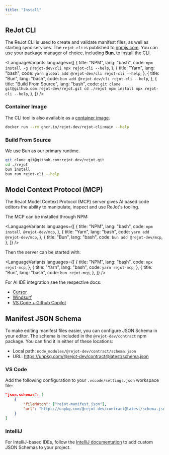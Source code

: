 ```yaml
---
title: "Install"
---
```



## ReJot CLI

The ReJot CLI is used to create and validate manifest files, as well as starting sync services. The
`rejot-cli` is published to [npmjs.com](https://www.npmjs.com/package/@rejot-dev/cli). You can use
your package manager of choice, including **Bun**, to install the CLI.

<LanguageVariants
  languages={[
    {
      title: "NPM",
      lang: "bash",
      code: `npm install -g @rejot-dev/cli
npx rejot-cli --help`,
    },
    {
      title: "Yarn",
      lang: "bash",
      code: `yarn global add @rejot-dev/cli
rejot-cli --help`,
    },
    {
      title: "Bun",
      lang: "bash",
      code: `bun add @rejot-dev/cli
rejot-cli --help`,
    },
    {
      title: "Build From Source",
      lang: "bash",
      code: `git clone git@github.com:rejot-dev/rejot.git
cd ./rejot
npm install
npx rejot-cli --help`,
    },
  ]}
/>

### Container Image

The CLI tool is also available as a
[container image](https://github.com/rejot-dev/rejot/pkgs/container/rejot-cli).

```bash
docker run --rm ghcr.io/rejot-dev/rejot-cli:main --help
```

### Build From Source

We use Bun as our primary runtime.

```bash
git clone git@github.com:rejot-dev/rejot.git
cd ./rejot
bun install
bun run rejot-cli --help
```

## Model Context Protocol (MCP)

The ReJot Model Context Protocol (MCP) server gives AI based code editors the ability to manipulate,
inspect and use ReJot's tooling.

The MCP can be installed through NPM:

<LanguageVariants
  languages={[
    {
      title: "NPM",
      lang: "bash",
      code: `npm install @rejot-dev/mcp`,
    },
    {
      title: "Yarn",
      lang: "bash",
      code: `yarn add @rejot-dev/mcp`,
    },
    {
      title: "Bun",
      lang: "bash",
      code: `bun add @rejot-dev/mcp`,
    },
  ]}
/>

Then the server can be started with:

<LanguageVariants
  languages={[
    {
      title: "NPM",
      lang: "bash",
      code: `npx rejot-mcp`,
    },
    {
      title: "Yarn",
      lang: "bash",
      code: `yarn rejot-mcp`,
    },
    {
      title: "Bun",
      lang: "bash",
      code: `bun rejot-mcp`,
    },
  ]}
/>

For AI IDE integration see the respective docs:

- [Cursor](https://docs.cursor.com/context/model-context-protocol#configuring-mcp-servers)
- [Windsurf](https://docs.windsurf.com/windsurf/mcp#adding-a-new-server)
- [VS Code + Github Copilot](https://code.visualstudio.com/docs/copilot/chat/mcp-servers#_add-an-mcp-server)

## Manifest JSON Schema

To make editing manifest files easier, you can configure JSON Schema in your editor. The schema is
included in the `@rejot-dev/contract` npm package. You can find it in either of these locations:

- Local path: `node_modules/@rejot-dev/contract/schema.json`
- URL: https://unpkg.com/@rejot-dev/contract@latest/schema.json

### VS Code

Add the following configuration to your `.vscode/settings.json` workspace file:

```json
"json.schemas": [
    {
        "fileMatch": ["rejot-manifest.json"],
        "url": "https://unpkg.com/@rejot-dev/contract@latest/schema.json"
    }
]
```

### IntelliJ

For IntelliJ-based IDEs, follow the [IntelliJ documentation][custom-schema-intellij] to add custom
JSON Schemas to your project.

[custom-schema-intellij]: https://www.jetbrains.com/help/idea/json.html#ws_json_schema_add_custom
